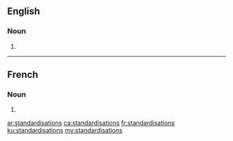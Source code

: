 ==English==

===Noun===
{{head|en|noun plural form}}

# {{plural of|standardisation|lang=en}}

----

==French==

===Noun===
{{head|fr|noun plural form|g=f}}

# {{plural of|standardisation|lang=fr}}

[[ar:standardisations]]
[[ca:standardisations]]
[[fr:standardisations]]
[[ku:standardisations]]
[[my:standardisations]]